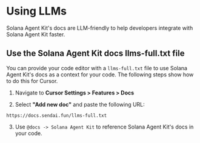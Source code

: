 # Using LLMs

Solana Agent Kit's docs are LLM-friendly to help developers integrate with Solana Agent Kit faster.

## Use the Solana Agent Kit docs llms-full.txt file

You can provide your code editor with a `llms-full.txt` file to use Solana Agent Kit's docs as a context for your code. The following steps show how to do this for Cursor.

1. Navigate to **Cursor Settings > Features > Docs**

2. Select **"Add new doc"** and paste the following URL:

```
https://docs.sendai.fun/llms-full.txt
```

3. Use `@docs -> Solana Agent Kit` to reference Solana Agent Kit's docs in your code.

